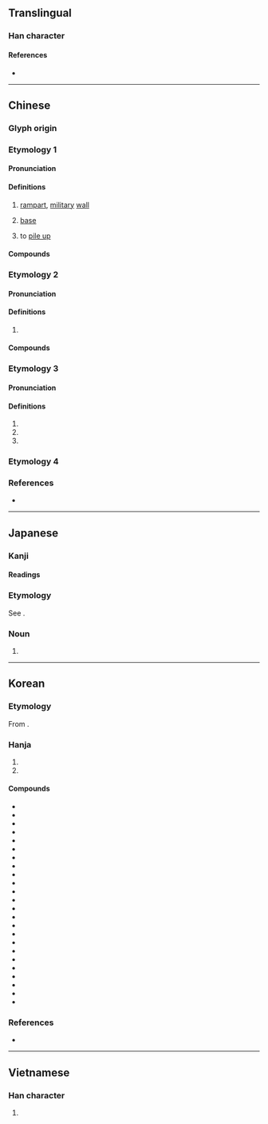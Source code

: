 {{also|垒|塁}}
{{character info}}
==Translingual==
{{Han simplified forms|壘|塁|垒}}

===Han character===
{{Han char|rn=32|rad=土|as=15|sn=18|four=60104|canj=WWWG|ids=⿱畾土}}

====References====
* {{Han ref|kx=0241.240|dkj=05574|dj=0481.150|hdz=10498.030|uh=58D8|ud=22744|bh=C253|bd=49747}}

----

==Chinese==
{{zh-forms|s=垒}}

===Glyph origin===
{{Han etym}}

===Etymology 1===

====Pronunciation====
{{zh-pron
|m=lěi
|c=leoi5
|mn=lúi
|mc=y
|oc=y
|cat=n,v
}}

====Definitions====
{{zh-hanzi}}

# [[rampart]], [[military]] [[wall]]
#: {{zh-x|堡壘|fortress}}
# {{lb|zh|baseball}} [[base]]
#: {{zh-x|全壘打|home run}}
#: {{zh-x|盜壘|to steal a base}}
# to [[pile up]]

====Compounds====
{{zh-der|壘壘|堡壘|壘砌|壘塹|壘塊|壘球|地壘|對壘|壁壘|全壘打|壁壘分明|壘窠兒|四郊多壘|壘包|滑壘|營壘|盜壘|深溝堅壘|空中堡壘|本壘|深溝高壘|炮壘|玉壘山|滿壘|溝壘|故壘|關稅壁壘|酒澆壘塊|魁壘|高壘深溝|高壘深塹|高壁深壘|食壘|高壘深壁|跑壘|臨軍對壘|街壘|壁壘森嚴}}

===Etymology 2===

====Pronunciation====
{{zh-pron
|m=lǜ
|c=leot6
|mc=
|oc=
|cat=n,a
}}

====Definitions====
{{zh-hanzi}}

# {{zh-only|鬱壘}}

====Compounds====
{{zh-der|神荼鬱壘|鬱壘|荼壘}}

===Etymology 3===

====Pronunciation====
{{zh-pron
|m=léi
|cat=n,v,a
}}

====Definitions====
{{zh-hanzi}}

# {{zh-used in|磈壘}}
# {{zh-alt-form|纍}}
# {{zh-alt-form|蘲}}

===Etymology 4===
{{zh-see|礧|v}}

===References===
* {{R:yue:mfccd}}

----

==Japanese==
{{ja-kanji forms|塁|壘}}

===Kanji===
{{ja-kanji|grade=|rs=土15|shin=塁}}

====Readings====
{{ja-readings
|on=るい
|kun=とりで-
}}

===Etymology===
{{ja-kanjitab|るい|yomi=o}}
See {{m|ja|塁}}.

===Noun===
{{ja-noun|るい|shin=塁}}

# {{ja-kyu sp|塁}}

----

==Korean==

===Etymology===
From {{der|ko|ltc|-}} {{ltc-l|壘|id=1}}. {{hanja-hunmong|류〯|lyu|雜語}}

===Hanja===
{{ko-hanja-search}}
{{ko-hanja|진|루||누}}

# {{hanja form of|[[루]]/[[누]]|[[rampart]]}}
# {{hanja form of|[[루]]/[[누]]|{{lb|ko|baseball}} [[base]]}}

====Compounds====
{{der-top4|Compounds}}
* {{ko-l|성루|城壘}}
* {{ko-l|보루|堡壘}}
* {{ko-l|주루|走壘}}
* {{ko-l|누수|壘手}}
* {{ko-l|도루|盜壘}}
* {{ko-l|누상|壘上}}
* {{ko-l|일루|一壘}}
* {{ko-l|일루수|一壘手}}
* {{ko-l|일루타|一壘打}}
* {{ko-l|이루|二壘}}
* {{ko-l|이루수|二壘手}}
* {{ko-l|이루타|二壘打}}
* {{ko-l|삼루|三壘}}
* {{ko-l|삼루수|三壘手}}
* {{ko-l|삼루타|三壘打}}
* {{ko-l|출루|出壘}}
* {{ko-l|출루율|出壘率}}
* {{ko-l|만루|滿壘}}
* {{ko-l|본루|本壘}}
* {{ko-l|본루타|本壘打}}
* {{ko-l|진루|進壘}}
* {{ko-l|진루타|進壘打}}
* {{ko-l|잔루|殘壘}}
* {{ko-l|잔루율|殘壘率}}
{{der-bottom}}

===References===
* {{R:hanjadoc|2029}}

----

==Vietnamese==

===Han character===
{{vi-readings|reading=luỹ|rs=土15}}

# {{rfdef|vi|sort=土15}}